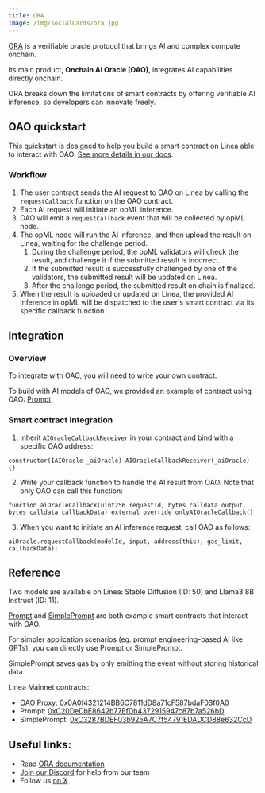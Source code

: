 ```yaml
---
title: ORA
image: /img/socialCards/ora.jpg
---
```


[ORA](https://ora.io) is a verifiable oracle protocol that brings AI and complex
compute onchain. 

Its main product, **Onchain AI Oracle (OAO)**, integrates AI capabilities
directly onchain.

ORA breaks down the limitations of smart contracts by offering verifiable AI
inference, so developers can innovate freely.

## OAO quickstart

This quickstart is designed to help you build a smart contract on Linea able
to interact with OAO. [See more details in our docs](https://docs.ora.io/doc/oao-onchain-ai-oracle/develop-guide).

### Workflow

1. The user contract sends the AI request to OAO on Linea by calling the
`requestCallback` function on the OAO contract.
2. Each AI request will initiate an opML inference.
3. OAO will emit a `requestCallback` event that will be collected by opML node.
4. The opML node will run the AI inference, and then upload the result on Linea,
waiting for the challenge period.
    1. During the challenge period, the opML validators will check the result, 
    and challenge it if the submitted result is incorrect.
    2. If the submitted result is successfully challenged by one of the 
    validators, the submitted result will be updated on Linea.
    3. After the challenge period, the submitted result on chain is finalized.
5. When the result is uploaded or updated on Linea, the provided AI inference in
opML will be dispatched to the user's smart contract via its specific callback
function.

## Integration

### Overview

To integrate with OAO, you will need to write your own contract.

To build with AI models of OAO, we provided an example of contract using OAO: 
[Prompt](https://lineascan.build/address/0xC20DeDbE8642b77EfDb4372915947c87b7a526bD).

### Smart contract integration

1. Inherit `AIOracleCallbackReceiver` in your contract and bind with a specific
OAO address:

```solidity
constructor(IAIOracle _aiOracle) AIOracleCallbackReceiver(_aiOracle) {}
```

2. Write your callback function to handle the AI result from OAO. Note that only
OAO can call this function:

```solidity
function aiOracleCallback(uint256 requestId, bytes calldata output, bytes calldata callbackData) external override onlyAIOracleCallback()
```

3. When you want to initiate an AI inference request, call OAO as follows:

```solidity
aiOracle.requestCallback(modelId, input, address(this), gas_limit, callbackData);
```

## Reference

Two models are available on Linea: Stable Diffusion (ID: 50) and Llama3 8B
Instruct (ID: 11).

[Prompt](https://docs.ora.io/doc/oao-onchain-ai-oracle/reference) and 
[SimplePrompt](https://docs.ora.io/doc/oao-onchain-ai-oracle/reference) are both
example smart contracts that interact with OAO.

For simpler application scenarios (eg. prompt engineering-based AI like GPTs),
you can directly use Prompt or SimplePrompt.

SimplePrompt saves gas by only emitting the event without storing historical
data.

Linea Mainnet contracts: 

- OAO Proxy: [0x0A0f4321214BB6C7811dD8a71cF587bdaF03f0A0](https://lineascan.build/address/0x0A0f4321214BB6C7811dD8a71cF587bdaF03f0A0)
- Prompt: [0xC20DeDbE8642b77EfDb4372915947c87b7a526bD](https://lineascan.build/address/0xC20DeDbE8642b77EfDb4372915947c87b7a526bD)
- SimplePrompt: [0xC3287BDEF03b925A7C7f54791EDADCD88e632CcD](https://lineascan.build/address/0xC3287BDEF03b925A7C7f54791EDADCD88e632CcD)

## Useful links:

- Read [ORA documentation](https://docs.ora.io)
- [Join our Discord](https://discord.gg/ora-io) for help from our team
- Follow us [on X](https://x.com/OraProtocol)
